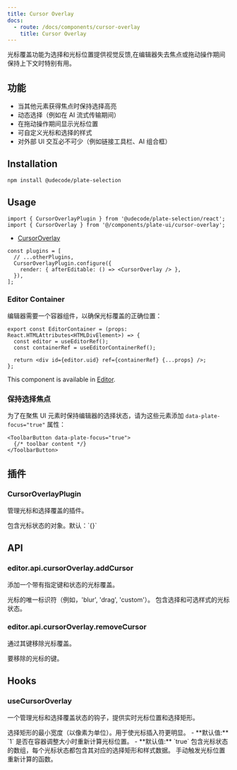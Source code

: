 ```yaml
---
title: Cursor Overlay
docs:
  - route: /docs/components/cursor-overlay
    title: Cursor Overlay
---
```


<ComponentPreview name="cursor-overlay-demo" />

<PackageInfo>

光标覆盖功能为选择和光标位置提供视觉反馈,在编辑器失去焦点或拖动操作期间保持上下文时特别有用。

## 功能

- 当其他元素获得焦点时保持选择高亮
- 动态选择（例如在 AI 流式传输期间）
- 在拖动操作期间显示光标位置
- 可自定义光标和选择的样式
- 对外部 UI 交互必不可少（例如链接工具栏、AI 组合框）

</PackageInfo>

## Installation

```bash
npm install @udecode/plate-selection
```

## Usage

```tsx
import { CursorOverlayPlugin } from '@udecode/plate-selection/react';
import { CursorOverlay } from '@/components/plate-ui/cursor-overlay';
```

- [CursorOverlay](/docs/components/cursor-overlay)

```tsx
const plugins = [
  // ...otherPlugins,
  CursorOverlayPlugin.configure({
    render: { afterEditable: () => <CursorOverlay /> },
  }),
];
```

### Editor Container

编辑器需要一个容器组件，以确保光标覆盖的正确位置：

```tsx
export const EditorContainer = (props: React.HTMLAttributes<HTMLDivElement>) => {
  const editor = useEditorRef();
  const containerRef = useEditorContainerRef();

  return <div id={editor.uid} ref={containerRef} {...props} />;
};
```

  This component is available in [Editor](/docs/components/editor).

### 保持选择焦点

为了在聚焦 UI 元素时保持编辑器的选择状态，请为这些元素添加 `data-plate-focus="true"` 属性：

```tsx
<ToolbarButton data-plate-focus="true">
  {/* toolbar content */}
</ToolbarButton>
```

## 插件

### CursorOverlayPlugin

管理光标和选择覆盖的插件。

<APIOptions>
<APIItem name="cursors" type="Record<string, CursorState<CursorData>>">
包含光标状态的对象。默认：`{}`
</APIItem>
</APIOptions>

## API

### editor.api.cursorOverlay.addCursor

添加一个带有指定键和状态的光标覆盖。

<APIParameters>
  <APIItem name="key" type="string">
    光标的唯一标识符（例如，'blur', 'drag', 'custom'）。
  </APIItem>
  <APIItem name="cursor" type="CursorState<CursorData>">
    包含选择和可选样式的光标状态。
  </APIItem>
</APIParameters>

### editor.api.cursorOverlay.removeCursor

通过其键移除光标覆盖。

<APIParameters>
  <APIItem name="key" type="string">
    要移除的光标的键。
  </APIItem>
</APIParameters>

## Hooks

### useCursorOverlay

一个管理光标和选择覆盖状态的钩子，提供实时光标位置和选择矩形。

<APIParameters>
  <APIItem name="options" type="object" optional>
    <APISubList>
      <APISubListItem parent="options" name="minSelectionWidth" type="number" optional>
        选择矩形的最小宽度（以像素为单位）。用于使光标插入符更明显。
        - **默认值:** `1`
      </APISubListItem>
      <APISubListItem parent="options" name="refreshOnResize" type="boolean" optional>
        是否在容器调整大小时重新计算光标位置。
        - **默认值:** `true`
      </APISubListItem>
    </APISubList>
  </APIItem>
</APIParameters>

<APIReturns>
  <APIItem name="cursors" type="CursorOverlayState<TCursorData>[]">
    包含光标状态的数组，每个光标状态都包含其对应的选择矩形和样式数据。
  </APIItem>
  <APIItem name="refresh" type="() => void">
    手动触发光标位置重新计算的函数。
  </APIItem>
</APIReturns>
